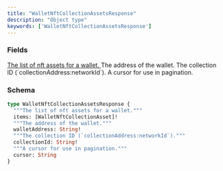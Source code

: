```yaml
---
title: "WalletNftCollectionAssetsResponse"
description: "Object type"
keywords: ['WalletNftCollectionAssetsResponse']
---
```


### Fields

<a href="/api-reference/types/walletnftcollectionasset">
  <ResponseField name="items" type="[WalletNftCollectionAsset]!" required>
    The list of nft assets for a wallet.
  </ResponseField>
</a>

<ResponseField name="walletAddress" type="String!" required>
  The address of the wallet.
</ResponseField>

<ResponseField name="collectionId" type="String!" required>
  The collection ID (`collectionAddress:networkId`).
</ResponseField>

<ResponseField name="cursor" type="String">
  A cursor for use in pagination.
</ResponseField>

### Schema


```graphql 
type WalletNftCollectionAssetsResponse {
  """The list of nft assets for a wallet."""
  items: [WalletNftCollectionAsset]!
  """The address of the wallet."""
  walletAddress: String!
  """The collection ID (`collectionAddress:networkId`)."""
  collectionId: String!
  """A cursor for use in pagination."""
  cursor: String
}
```
